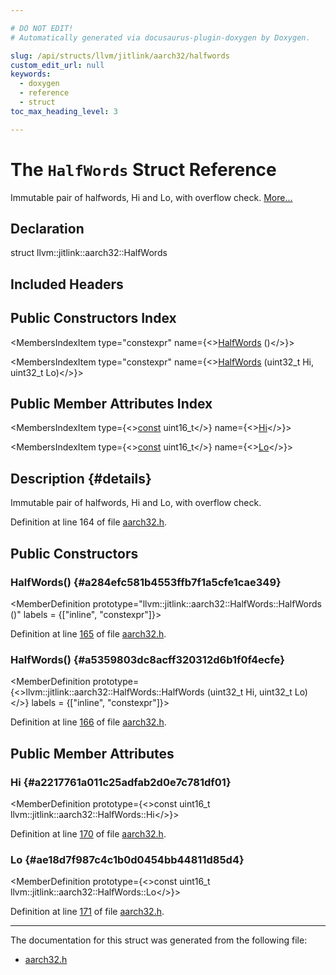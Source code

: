```yaml
---

# DO NOT EDIT!
# Automatically generated via docusaurus-plugin-doxygen by Doxygen.

slug: /api/structs/llvm/jitlink/aarch32/halfwords
custom_edit_url: null
keywords:
  - doxygen
  - reference
  - struct
toc_max_heading_level: 3

---
```





# The `HalfWords` Struct Reference

<DoxygenPage pluginConfig={pluginConfig}>

Immutable pair of halfwords, Hi and Lo, with overflow check. <a href="#details">More...</a>

## Declaration

<CodeBlock>struct llvm::jitlink::aarch32::HalfWords</CodeBlock>

## Included Headers

<IncludesList>
<IncludesListItem
  filePath="llvm/ExecutionEngine/JITLink/aarch32.h"
  permalink="/docs/api/files/include/include/llvm/include/llvm/executionengine/include/llvm/executionengine/jitlink/aarch32-h"
  isLocal="true" />
</IncludesList>

## Public Constructors Index

<MembersIndex>

<MembersIndexItem
  type="constexpr"
  name={<><a href="#a284efc581b4553ffb7f1a5cfe1cae349">HalfWords</a> ()</>}>
</MembersIndexItem>

<MembersIndexItem
  type="constexpr"
  name={<><a href="#a5359803dc8acff320312d6b1f0f4ecfe">HalfWords</a> (uint32&#95;t Hi, uint32&#95;t Lo)</>}>
</MembersIndexItem>

</MembersIndex>

## Public Member Attributes Index

<MembersIndex>

<MembersIndexItem
  type={<><a href="/docs/api/files/lib/lib/target/lib/target/aarch64/aarch64promoteconstant-cpp/#a90f8350fecae261c25be85d38b451bff">const</a> uint16&#95;t</>}
  name={<><a href="#a2217761a011c25adfab2d0e7c781df01">Hi</a></>}>
</MembersIndexItem>

<MembersIndexItem
  type={<><a href="/docs/api/files/lib/lib/target/lib/target/aarch64/aarch64promoteconstant-cpp/#a90f8350fecae261c25be85d38b451bff">const</a> uint16&#95;t</>}
  name={<><a href="#ae18d7f987c4c1b0d0454bb44811d85d4">Lo</a></>}>
</MembersIndexItem>

</MembersIndex>

## Description {#details}

Immutable pair of halfwords, Hi and Lo, with overflow check.

Definition at line 164 of file <a href="/docs/api/files/include/include/llvm/include/llvm/executionengine/include/llvm/executionengine/jitlink/aarch32-h">aarch32.h</a>.

<SectionDefinition>

## Public Constructors

### HalfWords() {#a284efc581b4553ffb7f1a5cfe1cae349}

<MemberDefinition
  prototype="llvm::jitlink::aarch32::HalfWords::HalfWords ()"
  labels = {["inline", "constexpr"]}>

Definition at line <a href="/docs/api/files/include/include/llvm/include/llvm/executionengine/include/llvm/executionengine/jitlink/aarch32-h/#l00165">165</a> of file <a href="/docs/api/files/include/include/llvm/include/llvm/executionengine/include/llvm/executionengine/jitlink/aarch32-h">aarch32.h</a>.
</MemberDefinition>

### HalfWords() {#a5359803dc8acff320312d6b1f0f4ecfe}

<MemberDefinition
  prototype={<>llvm::jitlink::aarch32::HalfWords::HalfWords (uint32&#95;t Hi, uint32&#95;t Lo)</>}
  labels = {["inline", "constexpr"]}>

Definition at line <a href="/docs/api/files/include/include/llvm/include/llvm/executionengine/include/llvm/executionengine/jitlink/aarch32-h/#l00166">166</a> of file <a href="/docs/api/files/include/include/llvm/include/llvm/executionengine/include/llvm/executionengine/jitlink/aarch32-h">aarch32.h</a>.
</MemberDefinition>

</SectionDefinition>

<SectionDefinition>

## Public Member Attributes

### Hi {#a2217761a011c25adfab2d0e7c781df01}

<MemberDefinition
  prototype={<>const uint16&#95;t llvm::jitlink::aarch32::HalfWords::Hi</>}>

Definition at line <a href="/docs/api/files/include/include/llvm/include/llvm/executionengine/include/llvm/executionengine/jitlink/aarch32-h/#l00170">170</a> of file <a href="/docs/api/files/include/include/llvm/include/llvm/executionengine/include/llvm/executionengine/jitlink/aarch32-h">aarch32.h</a>.
</MemberDefinition>

### Lo {#ae18d7f987c4c1b0d0454bb44811d85d4}

<MemberDefinition
  prototype={<>const uint16&#95;t llvm::jitlink::aarch32::HalfWords::Lo</>}>

Definition at line <a href="/docs/api/files/include/include/llvm/include/llvm/executionengine/include/llvm/executionengine/jitlink/aarch32-h/#l00171">171</a> of file <a href="/docs/api/files/include/include/llvm/include/llvm/executionengine/include/llvm/executionengine/jitlink/aarch32-h">aarch32.h</a>.
</MemberDefinition>

</SectionDefinition>

<hr/>

The documentation for this struct was generated from the following file:

<ul>
<li><a href="/docs/api/files/include/include/llvm/include/llvm/executionengine/include/llvm/executionengine/jitlink/aarch32-h">aarch32.h</a></li>
</ul>

</DoxygenPage>
